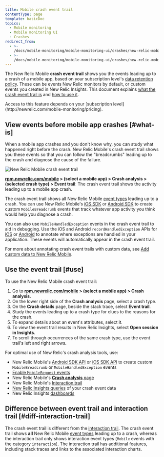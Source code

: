 ```yaml
---
title: Mobile crash event trail
contentType: page
template: basicDoc
topics:
  - Mobile monitoring
  - Mobile monitoring UI
  - Crashes
redirect_from:
  - >-
    /docs/mobile-monitoring/mobile-monitoring-ui/crashes/new-relic-mobile-event-trail/
  - >-
    /docs/mobile-monitoring/mobile-monitoring-ui/crashes/new-relic-mobile-crash-event-trail/
---
```


The New Relic Mobile **crash event trail** shows you the events leading up to a crash of a mobile app, based on your subscription level's [data retention policy](/docs/accounts-partnerships/accounts/account-billing-usage/data-retention). These can be events New Relic monitors by default, or custom events you created in New Relic Insights. This document explains [what the crash event trail is](#what-is) and [how to use it](#use).

<Callout variant="tip">
  Access to this feature depends on your [subscription level](http://newrelic.com/mobile-monitoring/pricing).
</Callout>

## View events before mobile app crashes [#what-is]

When a mobile app crashes and you don't know why, you can study what happened right before the crash. New Relic Mobile's crash event trail shows you these events so that you can follow the "breadcrumbs" leading up to the crash and diagnose the cause of the failure.

![New Relic Mobile crash event trail ](./images/New-Relic-Mobile-crash-event-trail.png "Android-Insights-event-trail.jpg")

**[rpm.newrelic.com/mobile](https://rpm.newrelic.com/mobile) > (select a mobile app) > Crash analysis > (selected crash type) > Event trail**: The crash event trail shows the activity leading up to a mobile app crash.

The crash event trail shows all New Relic Mobile [event types](/docs/insights/explore-add-data/custom-events/insert-query-custom-mobile-app-events-attributes#event-definition) leading up to a crash. You can use New Relic Mobile's [iOS SDK](/docs/mobile-monitoring/new-relic-mobile-ios/install-configure/work-ios-sdk-api) or [Android SDK](/docs/mobile-monitoring/new-relic-mobile-android/android-sdk-api/recordbreadcrumb) to create custom `MobileBreadcrumb` events that track whatever app activity you think would help you diagnose a crash.

You can also use `MobileHandledException` events in the crash event trail to aid in debugging. Use the iOS and Android `recordHandledException` APIs for [iOS](/docs/mobile-monitoring/new-relic-mobile-ios/ios-sdk-api/recordhandledexception-ios-sdk-api) or [Android](/docs/mobile-monitoring/new-relic-mobile-android/android-sdk-api/recordhandledexception) to annotate where exceptions are handled in your application. These events will automatically appear in the crash event trail.

For more about annotating crash event trails with custom data, see [Add custom data to New Relic Mobile](/docs/mobile-monitoring/new-relic-mobile/maintenance/add-custom-data-new-relic-mobile).

## Use the event trail [#use]

To use the New Relic Mobile crash event trail:

1. Go to **[rpm.newrelic.com/mobile](https://rpm.newrelic.com/mobile) > (select a mobile app) > Crash analysis**.
2. On the lower right side of the **Crash analysis** page, select a crash type.
3. On the **Crash details** page, beside the stack trace, select **Event trail**.
4. Study the events leading up to a crash type for clues to the reasons for the crash.
5. To expand details about an event's attributes, select it.
6. To view the event trail results in New Relic Insights, select **Open session in Insights**.
7. To scroll through occurrences of the same crash type, use the event trail's left and right arrows.

For optimal use of New Relic's crash analysis tools, use:

* New Relic Mobile's [Android SDK API](/docs/mobile-monitoring/new-relic-mobile-android/android-sdk-api/recordbreadcrumb) or [iOS SDK API](/docs/mobile-monitoring/new-relic-mobile-ios/ios-sdk-api/record-breadcrumb) to create custom `MobileBreadcrumb` or `MobileHandledException` events
* [Enable `MobileRequest` events](/docs/mobile-monitoring/mobile-monitoring-ui/network-pages/analyze-network-requests-using-mobilerequest-event-data)
* New Relic Mobile's [**Crash analysis** page](/docs/mobile-monitoring/mobile-monitoring-ui/crashes/crash-analysis-group-filter-your-crashes)
* New Relic Mobile's [Interaction trail](/docs/mobile-monitoring/mobile-monitoring-ui/crashes/investigate-mobile-app-crash-report#interaction-trail)
* [New Relic Insights queries](/docs/insights/explore-add-data/custom-events/insert-query-custom-mobile-app-events-attributes) of your crash event data
* New Relic Insights [dashboards](/docs/insights/use-insights-ui/manage-dashboards/create-edit-copy-insights-dashboards)

## Difference between event trail and interaction trail [#diff-interaction-trail]

The crash event trail is different from the [interaction trail](/docs/mobile-monitoring/mobile-monitoring-ui/crashes/investigate-mobile-app-crash-report#interaction-trail). The crash event trail shows **all** New Relic Mobile [event types](/docs/insights/explore-add-data/custom-events/insert-query-custom-mobile-app-events-attributes#event-definition) leading up to a crash, whereas the interaction trail only shows interaction event types (`Mobile` events with the category `interaction`). The interaction trail has additional features, including stack traces and links to the associated interaction charts.
